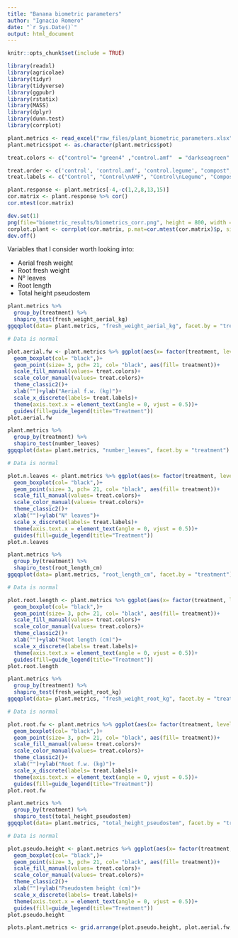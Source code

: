 ```yaml
---
title: "Banana biometric parameters"
author: "Ignacio Romero"
date: "`r Sys.Date()`"
output: html_document
---
```


```r
knitr::opts_chunk$set(include = TRUE)

```

```r
library(readxl)
library(agricolae)
library(tidyr)
library(tidyverse)
library(ggpubr)
library(rstatix)
library(MASS)
library(dplyr)
library(dunn.test)
library(corrplot)
```

```r
plant.metrics <- read_excel("raw_files/plant_biometric_parameters.xlsx")
plant.metrics$pot <- as.character(plant.metrics$pot)
```

```r
treat.colors <- c("control"= "green4" ,"control.amf"  = "darkseagreen" , "chicken.manure"= "royalblue1", "cow.manure" = "red3","mo.pellet"= "darkorchid1","compost"="chocolate4","control.legumes"="darkolivegreen4")

treat.order <- c('control', 'control.amf', 'control.legume', "compost", "chicken.manure", "cow.manure", "mo.pellet") 
treat.labels <- c("Control", "Control\nAMF", "Control\nLegume", "Compost", "Chicken\nmanure", "Cow manure", "Pellet")
```


```r
plant.response <- plant.metrics[-4,-c(1,2,8,13,15)]
cor.matrix <- plant.response %>% cor()
cor.mtest(cor.matrix)

dev.set(1)
png(file="biometric_results/biometrics_corr.png", height = 800, width = 800)
corplot.plant <- corrplot(cor.matrix, p.mat=cor.mtest(cor.matrix)$p, sig.level = 0.05, order= "hclust", type= "upper", method= "number", insig = "pch", pch=4,number.cex = 1.4, tl.cex =1.5)
dev.off()
```


Variables that I consider worth looking into: 

* Aerial fresh weight 
* Root fresh weight
* N° leaves
* Root length
* Total height pseudostem


```r
plant.metrics %>% 
  group_by(treatment) %>% 
  shapiro_test(fresh_weight_aerial_kg)
ggqqplot(data= plant.metrics, "fresh_weight_aerial_kg", facet.by = "treatment")

# Data is normal

plot.aerial.fw <- plant.metrics %>% ggplot(aes(x= factor(treatment, level= treat.order), y= fresh_weight_aerial_kg, fill= treatment))+
  geom_boxplot(col= "black",)+
  geom_point(size= 3, pch= 21, col= "black", aes(fill= treatment))+
  scale_fill_manual(values= treat.colors)+
  scale_color_manual(values= treat.colors)+
  theme_classic2()+
  xlab("")+ylab("Aerial f.w. (kg)")+
  scale_x_discrete(labels= treat.labels)+
  theme(axis.text.x = element_text(angle = 0, vjust = 0.5))+
  guides(fill=guide_legend(title="Treatment"))
plot.aerial.fw
```

```r
plant.metrics %>% 
  group_by(treatment) %>% 
  shapiro_test(number_leaves)
ggqqplot(data= plant.metrics, "number_leaves", facet.by = "treatment")

# Data is normal

plot.n.leaves <- plant.metrics %>% ggplot(aes(x= factor(treatment, level= treat.order), y= number_leaves, fill= treatment))+
  geom_boxplot(col= "black",)+
  geom_point(size= 3, pch= 21, col= "black", aes(fill= treatment))+
  scale_fill_manual(values= treat.colors)+
  scale_color_manual(values= treat.colors)+
  theme_classic2()+
  xlab("")+ylab("N° leaves")+
  scale_x_discrete(labels= treat.labels)+
  theme(axis.text.x = element_text(angle = 0, vjust = 0.5))+
  guides(fill=guide_legend(title="Treatment"))
plot.n.leaves
```

```r
plant.metrics %>% 
  group_by(treatment) %>% 
  shapiro_test(root_length_cm)
ggqqplot(data= plant.metrics, "root_length_cm", facet.by = "treatment")

# Data is normal

plot.root.length <- plant.metrics %>% ggplot(aes(x= factor(treatment, level= treat.order), y= root_length_cm, fill= treatment))+
  geom_boxplot(col= "black",)+
  geom_point(size= 3, pch= 21, col= "black", aes(fill= treatment))+
  scale_fill_manual(values= treat.colors)+
  scale_color_manual(values= treat.colors)+
  theme_classic2()+
  xlab("")+ylab("Root length (cm)")+
  scale_x_discrete(labels= treat.labels)+
  theme(axis.text.x = element_text(angle = 0, vjust = 0.5))+
  guides(fill=guide_legend(title="Treatment"))
plot.root.length
```

```r
plant.metrics %>% 
  group_by(treatment) %>% 
  shapiro_test(fresh_weight_root_kg)
ggqqplot(data= plant.metrics, "fresh_weight_root_kg", facet.by = "treatment")

# Data is normal

plot.root.fw <- plant.metrics %>% ggplot(aes(x= factor(treatment, level= treat.order), y= fresh_weight_root_kg, fill= treatment))+
  geom_boxplot(col= "black",)+
  geom_point(size= 3, pch= 21, col= "black", aes(fill= treatment))+
  scale_fill_manual(values= treat.colors)+
  scale_color_manual(values= treat.colors)+
  theme_classic2()+
  xlab("")+ylab("Root f.w. (kg)")+
  scale_x_discrete(labels= treat.labels)+
  theme(axis.text.x = element_text(angle = 0, vjust = 0.5))+
  guides(fill=guide_legend(title="Treatment"))
plot.root.fw
```

```r
plant.metrics %>% 
  group_by(treatment) %>% 
  shapiro_test(total_height_pseudostem)
ggqqplot(data= plant.metrics, "total_height_pseudostem", facet.by = "treatment")

# Data is normal

plot.pseudo.height <- plant.metrics %>% ggplot(aes(x= factor(treatment, level= treat.order), y= total_height_pseudostem, fill= treatment))+
  geom_boxplot(col= "black",)+
  geom_point(size= 3, pch= 21, col= "black", aes(fill= treatment))+
  scale_fill_manual(values= treat.colors)+
  scale_color_manual(values= treat.colors)+
  theme_classic2()+
  xlab("")+ylab("Pseudostem height (cm)")+
  scale_x_discrete(labels= treat.labels)+
  theme(axis.text.x = element_text(angle = 0, vjust = 0.5))+
  guides(fill=guide_legend(title="Treatment"))
plot.pseudo.height
```


```r
plots.plant.metrics <- grid.arrange(plot.pseudo.height, plot.aerial.fw, plot.n.leaves, plot.root.length, plot)
```


